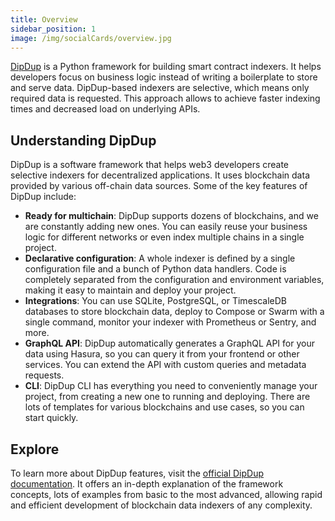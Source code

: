 ```yaml
---
title: Overview
sidebar_position: 1
image: /img/socialCards/overview.jpg
---
```


[DipDup](https://dipdup.io/) is a Python framework for building smart contract indexers. It helps 
developers focus on business logic instead of writing a boilerplate to store and serve data. 
DipDup-based indexers are selective, which means only required data is requested. This approach 
allows to achieve faster indexing times and decreased load on underlying APIs.

## Understanding DipDup

DipDup is a software framework that helps web3 developers create selective indexers for 
decentralized applications. It uses blockchain data provided by various off-chain data sources. 
Some of the key features of DipDup include:

- **Ready for multichain**: DipDup supports dozens of blockchains, and we are constantly adding 
new ones. You can easily reuse your business logic for different networks or even index multiple 
chains in a single project.
- **Declarative configuration**: A whole indexer is defined by a single configuration file and a 
bunch of Python data handlers. Code is completely separated from the configuration and environment 
variables, making it easy to maintain and deploy your project.
- **Integrations**: You can use SQLite, PostgreSQL, or TimescaleDB databases to store 
blockchain data, deploy to Compose or Swarm with a single command, monitor your indexer with 
Prometheus or Sentry, and more.
- **GraphQL API**: DipDup automatically generates a GraphQL API for your data using Hasura, 
so you can query it from your frontend or other services. You can extend the API with custom queries 
and metadata requests.
- **CLI**: DipDup CLI has everything you need to conveniently manage your project, from creating a 
new one to running and deploying. There are lots of templates for various blockchains and use cases, 
so you can start quickly.

## Explore

To learn more about DipDup features, visit the [official DipDup documentation](https://dipdup.io/docs). 
It offers an in-depth explanation of the framework concepts, lots of examples from basic to the 
most advanced, allowing rapid and efficient development of blockchain data indexers of any complexity.

